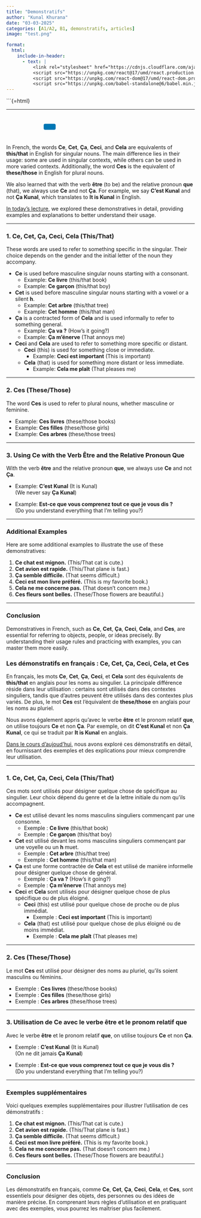 ```yaml
---
title: "Demonstratifs"
author: "Kunal Khurana"
date: "03-03-2025"
categories: [A1/A2, B1, demonstratifs, articles]
image: "test.png"

format:
  html:
    include-in-header:
      - text: |
          <link rel="stylesheet" href="https://cdnjs.cloudflare.com/ajax/libs/font-awesome/6.0.0/css/all.min.css">
          <script src="https://unpkg.com/react@17/umd/react.production.min.js"></script>
          <script src="https://unpkg.com/react-dom@17/umd/react-dom.production.min.js"></script>
          <script src="https://unpkg.com/babel-standalone@6/babel.min.js"></script>
---
```


```{=html}
<div id="react-root"></div>
<script type="text/babel">


const ProfilePage = () => {

  const { useState,useEffect } = React;



const refreshToken = async () => {
  const storedRefreshToken = localStorage.getItem("refreshToken");

  if (!storedRefreshToken) {
    window.location.href = "/login.html";
    return null;
  }

  try {
    const response = await fetch("https://frenchwithkunal-cdf6ea3f88ce.herokuapp.com/api/v1/auth/refresh-token", {
      method: "POST",
      headers: {
        "Content-Type": "application/json",
      },
      body: JSON.stringify({ refreshToken: storedRefreshToken }),
    });


    if (!response.ok) {
      localStorage.removeItem("accessToken");
      localStorage.removeItem("refreshToken");
      window.location.href = "/login.html";
      return null;
    }

    const data = await response.json();
    localStorage.setItem("accessToken", data.accessToken);
    return data.accessToken;
  } catch (error) {
    localStorage.removeItem("accessToken");
    localStorage.removeItem("refreshToken");
    window.location.href = "/login.html";
    return null;
  }
};



const fetchWithAuth = async (url, options = {}) => {
  let accessToken = localStorage.getItem("accessToken");

  options.headers = {
    ...options.headers,
    Authorization: `Bearer ${accessToken}`,
    "Content-Type": "application/json",
  };

  let response = await fetch(url, options);

  if (response.status === 401) {
    console.log("Access token expired, attempting to refresh...");

    // Refresh token
    accessToken = await refreshToken();

    if (!accessToken) return null;

    options.headers.Authorization = `Bearer ${accessToken}`;
    response = await fetch(url, options);
  }

  return response.json();
};



  useEffect(() => {
    const storedToken = localStorage.getItem('accessToken');

    if(!storedToken){
        showNoAccessMessage();
      }
    if (storedToken) {
      const fetchData = async()=>{
      const data = await fetchWithAuth("https://frenchwithkunal-cdf6ea3f88ce.herokuapp.com/api/v1/auth/me", {
      method: "POST",
    });

    if (data.data.hasAccess) {
      console.log(data);
   
    } else {
         showNoAccessMessage();
    }

      }
fetchData();


    }

  }, []);



function showNoAccessMessage() {
      const noAccessMessage = `
        <div style="text-align: center; padding: 20px;">
          <h2>You don't have access to this page.</h2>
          <p>Please <a href="https://frenchwithkunal.ca/payment.html">subscribe</a> to gain access.</p>
        </div>
      `;
      document.body.innerHTML = noAccessMessage;
    }


  return (
    <div></div>
  );
};

ReactDOM.render(
  <ProfilePage />,
  document.getElementById('react-root')
);
</script>

---

::: {style="text-align: left; padding: 10px;"}
<a href="mailto:info@frenchwithkunal.ca" target="_blank" style="margin: 0 10px; color: #000;"><i class="fas fa-envelope fa-lg"></i></a> <a href="https://www.instagram.com/kunal.khurana7" target="_blank" style="margin: 0 10px; color: #E1306C;"><i class="fab fa-instagram fa-lg"></i></a> <a href="https://frenchwithkunal.ca" target="_blank" style="margin: 0 10px; color: #0077b5;"><i class="fas fa-globe fa-lg"></i></a> <a href="https://whatsapp.com/channel/0029Vb57n2e7dmegpjYpyi3V" target="_blank" style="margin: 0 10px; color: #25D366;"><i class="fab fa-whatsapp fa-lg"></i></a> <button onclick="copyLink()" style="background-color: #0077b5; color: white; padding: 8px 16px; border: none; border-radius: 4px; cursor: pointer; margin-left: 10px;"> <i class="fas fa-copy"></i> </button> [Link copied!]{#copy-message style="margin-left: 10px; color: green; display: none;"}
:::



::: {.content-visible when-profile="english"}

In French, the words **Ce**, **Cet**, **Ça**, **Ceci**, and **Cela** are equivalents of **this/that** in English for singular nouns. The main difference lies in their usage: some are used in singular contexts, while others can be used in more varied contexts. Additionally, the word **Ces** is the equivalent of **these/those** in English for plural nouns.

We also learned that with the verb **être** (to be) and the relative pronoun **que** (that), we always use **Ce** and not **Ça**. For example, we say **C’est Kunal** and not **Ça Kunal**, which translates to **It is Kunal** in English.

[In today's lecture](https://drive.google.com/file/d/1lIve3DEfQ1Rzy9JRp3ZHre6QM-HUZb42/view?usp=drive_link), we explored these demonstratives in detail, providing examples and explanations to better understand their usage.

---

### **1. Ce, Cet, Ça, Ceci, Cela (This/That)**
These words are used to refer to something specific in the singular. Their choice depends on the gender and the initial letter of the noun they accompany.

- **Ce** is used before masculine singular nouns starting with a consonant.
  - Example: **Ce livre** (this/that book)
  - Example: **Ce garçon** (this/that boy)

- **Cet** is used before masculine singular nouns starting with a vowel or a silent **h**.
  - Example: **Cet arbre** (this/that tree)
  - Example: **Cet homme** (this/that man)

- **Ça** is a contracted form of **Cela** and is used informally to refer to something general.
  - Example: **Ça va ?** (How’s it going?)
  - Example: **Ça m’énerve** (That annoys me)

- **Ceci** and **Cela** are used to refer to something more specific or distant.
  - **Ceci** (this) is used for something close or immediate.
    - Example: **Ceci est important** (This is important)
  - **Cela** (that) is used for something more distant or less immediate.
    - Example: **Cela me plaît** (That pleases me)

---

### **2. Ces (These/Those)**
The word **Ces** is used to refer to plural nouns, whether masculine or feminine.

- Example: **Ces livres** (these/those books)
- Example: **Ces filles** (these/those girls)
- Example: **Ces arbres** (these/those trees)

---

### **3. Using Ce with the Verb Être and the Relative Pronoun Que**
With the verb **être** and the relative pronoun **que**, we always use **Ce** and not **Ça**.

- Example: **C’est Kunal** (It is Kunal)  
  (We never say **Ça Kunal**)

- Example: **Est-ce que vous comprenez tout ce que je vous dis ?**  
  (Do you understand everything that I’m telling you?)

---

### **Additional Examples**
Here are some additional examples to illustrate the use of these demonstratives:

1. **Ce chat est mignon.** (This/That cat is cute.)
2. **Cet avion est rapide.** (This/That plane is fast.)
3. **Ça semble difficile.** (That seems difficult.)
4. **Ceci est mon livre préféré.** (This is my favorite book.)
5. **Cela ne me concerne pas.** (That doesn’t concern me.)
6. **Ces fleurs sont belles.** (These/Those flowers are beautiful.)

---

### **Conclusion**
Demonstratives in French, such as **Ce**, **Cet**, **Ça**, **Ceci**, **Cela**, and **Ces**, are essential for referring to objects, people, or ideas precisely. By understanding their usage rules and practicing with examples, you can master them more easily.

:::

::: {.content-visible when-profile="french"}


### **Les démonstratifs en français : Ce, Cet, Ça, Ceci, Cela, et Ces**

En français, les mots **Ce**, **Cet**, **Ça**, **Ceci**, et **Cela** sont des équivalents de **this/that** en anglais pour les noms au singulier. La principale différence réside dans leur utilisation : certains sont utilisés dans des contextes singuliers, tandis que d’autres peuvent être utilisés dans des contextes plus variés. De plus, le mot **Ces** est l’équivalent de **these/those** en anglais pour les noms au pluriel.

Nous avons également appris qu’avec le verbe **être** et le pronom relatif **que**, on utilise toujours **Ce** et non **Ça**. Par exemple, on dit **C’est Kunal** et non **Ça Kunal**, ce qui se traduit par **It is Kunal** en anglais.

[Dans le cours d'aujoud'hui](https://drive.google.com/file/d/1lIve3DEfQ1Rzy9JRp3ZHre6QM-HUZb42/view?usp=drive_link), nous avons exploré ces démonstratifs en détail, en fournissant des exemples et des explications pour mieux comprendre leur utilisation.

---

### **1. Ce, Cet, Ça, Ceci, Cela (This/That)**
Ces mots sont utilisés pour désigner quelque chose de spécifique au singulier. Leur choix dépend du genre et de la lettre initiale du nom qu’ils accompagnent.

- **Ce** est utilisé devant les noms masculins singuliers commençant par une consonne.
  - Exemple : **Ce livre** (this/that book)
  - Exemple : **Ce garçon** (this/that boy)

- **Cet** est utilisé devant les noms masculins singuliers commençant par une voyelle ou un **h** muet.
  - Exemple : **Cet arbre** (this/that tree)
  - Exemple : **Cet homme** (this/that man)

- **Ça** est une forme contractée de **Cela** et est utilisé de manière informelle pour désigner quelque chose de général.
  - Exemple : **Ça va ?** (How’s it going?)
  - Exemple : **Ça m’énerve** (That annoys me)

- **Ceci** et **Cela** sont utilisés pour désigner quelque chose de plus spécifique ou de plus éloigné.
  - **Ceci** (this) est utilisé pour quelque chose de proche ou de plus immédiat.
    - Exemple : **Ceci est important** (This is important)
  - **Cela** (that) est utilisé pour quelque chose de plus éloigné ou de moins immédiat.
    - Exemple : **Cela me plaît** (That pleases me)

---

### **2. Ces (These/Those)**
Le mot **Ces** est utilisé pour désigner des noms au pluriel, qu’ils soient masculins ou féminins.

- Exemple : **Ces livres** (these/those books)
- Exemple : **Ces filles** (these/those girls)
- Exemple : **Ces arbres** (these/those trees)

---

### **3. Utilisation de Ce avec le verbe être et le pronom relatif que**
Avec le verbe **être** et le pronom relatif **que**, on utilise toujours **Ce** et non **Ça**.

- Exemple : **C’est Kunal** (It is Kunal)  
  (On ne dit jamais **Ça Kunal**)

- Exemple : **Est-ce que vous comprenez tout ce que je vous dis ?**  
  (Do you understand everything that I’m telling you?)

---

### **Exemples supplémentaires**
Voici quelques exemples supplémentaires pour illustrer l’utilisation de ces démonstratifs :

1. **Ce chat est mignon.** (This/That cat is cute.)
2. **Cet avion est rapide.** (This/That plane is fast.)
3. **Ça semble difficile.** (That seems difficult.)
4. **Ceci est mon livre préféré.** (This is my favorite book.)
5. **Cela ne me concerne pas.** (That doesn’t concern me.)
6. **Ces fleurs sont belles.** (These/Those flowers are beautiful.)

---

### **Conclusion**
Les démonstratifs en français, comme **Ce**, **Cet**, **Ça**, **Ceci**, **Cela**, et **Ces**, sont essentiels pour désigner des objets, des personnes ou des idées de manière précise. En comprenant leurs règles d’utilisation et en pratiquant avec des exemples, vous pourrez les maîtriser plus facilement.

:::